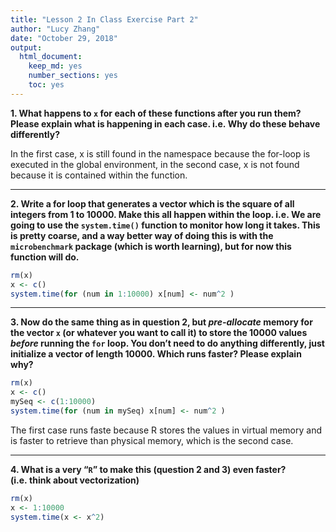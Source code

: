 ```yaml
---
title: "Lesson 2 In Class Exercise Part 2"
author: "Lucy Zhang"
date: "October 29, 2018"
output: 
  html_document: 
    keep_md: yes
    number_sections: yes
    toc: yes
---
```

**1. What happens to `x` for each of these functions after you run them? Please explain what is happening in each case. i.e. Why do these behave differently?**\

In the first case, x is still found in the namespace because the for-loop is executed in the global environment, in the second case, x is not found because it is contained within the function.

_____

**2. Write a for loop that generates a vector which is the square of all integers from 1 to 10000. Make this all happen within the loop. i.e. We are going to use the `system.time()` function to monitor how long it takes. This is pretty coarse, and a way better way of doing this is with the `microbenchmark` package (which is worth learning), but for now this function will do.**\
```r
rm(x)
x <- c()
system.time(for (num in 1:10000) x[num] <- num^2 )
```
_____

**3.  Now do the same thing as in question 2, but *pre-allocate* memory for the vector `x` (or whatever you want to call it) to store the 10000 values *before* running the `for` loop. You don't need to do anything differently, just initialize a vector of length 10000. Which runs faster? Please explain why?**\
```r
rm(x)
x <- c()
mySeq <- c(1:10000)
system.time(for (num in mySeq) x[num] <- num^2 )
```
The first case runs faste because R stores the values in virtual memory and is faster to retrieve than physical memory, which is the second case.

_____

**4. What is a very "`R`" to make this (question 2 and 3) even faster? (i.e. think about vectorization)**\
```r
rm(x)
x <- 1:10000
system.time(x <- x^2)
```
